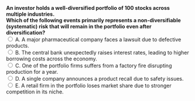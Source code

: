 ::: {.question-block}
<form onsubmit="event.preventDefault(); checkAnswer('module2_mcq_q45')" data-correct-answer="B">
<strong style="display: block;">
An investor holds a well-diversified portfolio of 100 stocks across multiple industries.  
Which of the following events primarily represents a **non-diversifiable (systematic) risk** that will remain in the portfolio even after diversification?  
</strong>
<label><input type="radio" name="module2_mcq_q45" value="A"> A. A major pharmaceutical company faces a lawsuit due to defective products.</label><br>
<label><input type="radio" name="module2_mcq_q45" value="B"> B. The central bank unexpectedly raises interest rates, leading to higher borrowing costs across the economy.</label><br>
<label><input type="radio" name="module2_mcq_q45" value="C"> C. One of the portfolio firms suffers from a factory fire disrupting production for a year.</label><br>
<label><input type="radio" name="module2_mcq_q45" value="D"> D. A single company announces a product recall due to safety issues.</label><br>
<label><input type="radio" name="module2_mcq_q45" value="E"> E. A retail firm in the portfolio loses market share due to stronger competition in its niche.</label><br>
</form>
<div id="feedback-module2_mcq_q45" class="feedback" data-status="" style="display:none;">
✅ Correct: B. Systematic risk arises from economy-wide shocks (e.g., interest rate hikes, recessions, inflation) that affect all firms.  
Idiosyncratic events such as lawsuits, fires, or competitive pressures are diversifiable risks that can be eliminated through holding a sufficiently large and diversified portfolio.  
This distinction underpins the CAPM framework, where only systematic risk is priced.
</div>
:::

